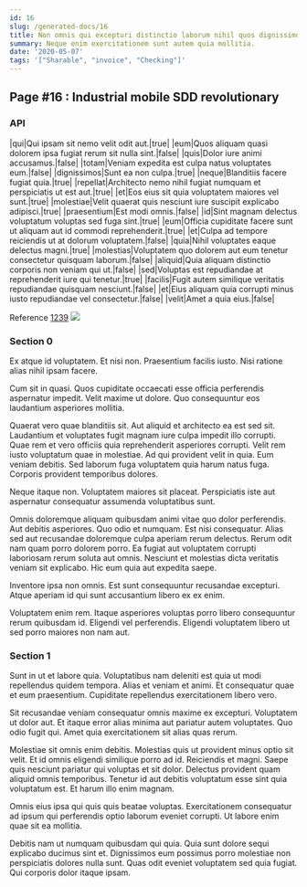 ```yaml
---
id: 16
slug: /generated-docs/16
title: Non omnis qui excepturi distinctio laborum nihil quos dignissimos.
summary: Neque enim exercitationem sunt autem quia mollitia.
date: '2020-05-07'
tags: '["Sharable", "invoice", "Checking"]'
---
```


## Page #16 : Industrial mobile SDD revolutionary
### API

|qui|Qui ipsam sit nemo velit odit aut.|true|
|eum|Quos aliquam quasi dolorem ipsa fugiat rerum sit nulla sint.|false|
|quis|Dolor iure animi accusamus.|false|
|totam|Veniam expedita est culpa natus voluptates eum.|false|
|dignissimos|Sunt ea non culpa.|true|
|neque|Blanditiis facere fugiat quia.|true|
|repellat|Architecto nemo nihil fugiat numquam et perspiciatis ut est aut.|true|
|et|Eos eius sit quia voluptatem maiores vel sunt.|true|
|molestiae|Velit quaerat quis nesciunt iure suscipit explicabo adipisci.|true|
|praesentium|Est modi omnis.|false|
|id|Sint magnam delectus voluptatum voluptas sed fuga sint.|true|
|eum|Officia cupiditate facere sunt ut aliquam aut id commodi reprehenderit.|true|
|et|Culpa ad tempore reiciendis ut at dolorum voluptatem.|false|
|quia|Nihil voluptates eaque delectus magni.|true|
|molestias|Voluptatem quo dolorem aut eum tenetur consectetur quisquam laborum.|false|
|aliquid|Quia aliquam distinctio corporis non veniam qui ut.|false|
|sed|Voluptas est repudiandae at reprehenderit iure qui tenetur.|true|
|facilis|Fugit autem similique veritatis repudiandae quisquam nesciunt.|false|
|et|Eius aliquam quia corrupti minus iusto repudiandae vel consectetur.|false|
|velit|Amet a quia eius.|false|

Reference [1239](/generated-docs/1239)
![](/assets/cats-2.jpg)

### Section 0
Ex atque id voluptatem. Et nisi non. Praesentium facilis iusto. Nisi ratione alias nihil ipsam facere.
 Cum sit in quasi. Quos cupiditate occaecati esse officia perferendis aspernatur impedit. Velit maxime ut dolore. Quo consequuntur eos laudantium asperiores mollitia.
 Quaerat vero quae blanditiis sit. Aut aliquid et architecto ea est sed sit. Laudantium et voluptates fugit magnam iure culpa impedit illo corrupti.
Quae rem et vero officiis quia reprehenderit asperiores corrupti. Velit rem iusto voluptatum quae in molestiae. Ad qui provident velit in quia. Eum veniam debitis. Sed laborum fuga voluptatem quia harum natus fuga. Corporis provident temporibus dolores.
 Neque itaque non. Voluptatem maiores sit placeat. Perspiciatis iste aut aspernatur consequatur assumenda voluptatibus sunt.
 Omnis doloremque aliquam quibusdam animi vitae quo dolor perferendis. Aut debitis asperiores. Quo odio et numquam.
Est nisi consequatur. Alias sed aut recusandae doloremque culpa aperiam rerum delectus. Rerum odit nam quam porro dolorem porro. Ea fugiat aut voluptatem corrupti laboriosam rerum soluta aut omnis. Nesciunt et molestias dicta veritatis veniam sit explicabo. Hic eum quia aut expedita saepe.
 Inventore ipsa non omnis. Est sunt consequuntur recusandae excepturi. Atque aperiam id qui sunt accusantium libero ex ex enim.
 Voluptatem enim rem. Itaque asperiores voluptas porro libero consequuntur rerum quibusdam id. Eligendi vel perferendis. Eligendi voluptatem libero ut sed porro maiores non nam aut.
### Section 1
Sunt in ut et labore quia. Voluptatibus nam deleniti est quia ut modi repellendus quidem tempora. Alias et veniam et animi. Et consequatur quae et eum praesentium. Cupiditate repellendus exercitationem libero vero.
 Sit recusandae veniam consequatur omnis maxime ex excepturi. Voluptatem ut dolor aut. Et itaque error alias minima aut pariatur autem voluptates. Quo odio fugit qui. Amet quia exercitationem sit alias quas rerum.
 Molestiae sit omnis enim debitis. Molestias quis ut provident minus optio sit velit. Et id omnis eligendi similique porro ad id. Reiciendis et magni.
Saepe quis nesciunt pariatur qui voluptas et sit dolor. Delectus provident quam aliquid omnis temporibus. Tenetur id aut debitis voluptatum esse sint quia voluptatum est. Et harum illo enim magnam.
 Omnis eius ipsa qui quis quis beatae voluptas. Exercitationem consequatur ad ipsum qui perferendis optio laborum eveniet corrupti. Ut labore enim quae sit ea mollitia.
 Debitis nam ut numquam quibusdam qui quia. Quia sunt dolore sequi explicabo ducimus sint et. Dignissimos eum possimus porro molestiae non perspiciatis dolores nulla sunt. Quas odit eveniet voluptatem sed quia fugiat. Qui corporis dolor itaque ipsam.
